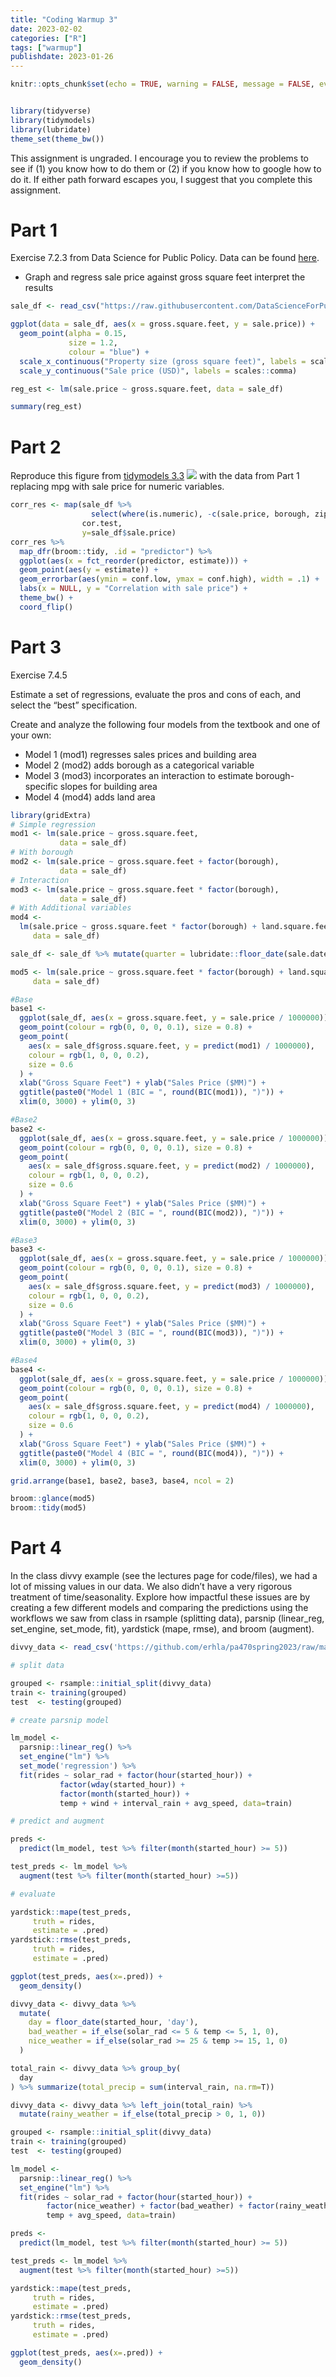 ```yaml
---
title: "Coding Warmup 3"
date: 2023-02-02
categories: ["R"]
tags: ["warmup"]
publishdate: 2023-01-26
---
```


```r
knitr::opts_chunk$set(echo = TRUE, warning = FALSE, message = FALSE, eval=TRUE)


library(tidyverse)
library(tidymodels)
library(lubridate)
theme_set(theme_bw())
```

This assignment is ungraded. I encourage you to review the problems to see if (1) you know how to do them or (2) if you know how to google how to do it. If either path forward escapes you, I suggest that you complete this assignment.

# Part 1

Exercise 7.2.3 from Data Science for Public Policy. Data can be found [here](https://raw.githubusercontent.com/DataScienceForPublicPolicy/diys/main/data/home_sales_nyc.csv).

-   Graph and regress sale price against gross square feet interpret the results

```r

sale_df <- read_csv("https://raw.githubusercontent.com/DataScienceForPublicPolicy/diys/main/data/home_sales_nyc.csv")

ggplot(data = sale_df, aes(x = gross.square.feet, y = sale.price)) +
  geom_point(alpha = 0.15,
             size = 1.2,
             colour = "blue") +
  scale_x_continuous("Property size (gross square feet)", labels = scales::comma) +
  scale_y_continuous("Sale price (USD)", labels = scales::comma) 

reg_est <- lm(sale.price ~ gross.square.feet, data = sale_df)

summary(reg_est)
```

# Part 2

Reproduce this figure from [tidymodels 3.3](https://www.tmwr.org/base-r.html#tidiness-modeling) ![](images/corr-plot-1.svg) with the data from Part 1 replacing mpg with sale price for numeric variables.

```r
corr_res <- map(sale_df %>% 
                  select(where(is.numeric), -c(sale.price, borough, zip.code)), 
                cor.test, 
                y=sale_df$sale.price)
corr_res %>% 
  map_dfr(broom::tidy, .id = "predictor") %>% 
  ggplot(aes(x = fct_reorder(predictor, estimate))) + 
  geom_point(aes(y = estimate)) + 
  geom_errorbar(aes(ymin = conf.low, ymax = conf.high), width = .1) +
  labs(x = NULL, y = "Correlation with sale price") +
  theme_bw() +
  coord_flip()
```

# Part 3

Exercise 7.4.5

Estimate a set of regressions, evaluate the pros and cons of each, and select the "best" specification.

Create and analyze the following four models from the textbook and one of your own:

-   Model 1 (mod1) regresses sales prices and building area
-   Model 2 (mod2) adds borough as a categorical variable
-   Model 3 (mod3) incorporates an interaction to estimate borough-specific slopes for building area
-   Model 4 (mod4) adds land area

```r
library(gridExtra)
# Simple regression
mod1 <- lm(sale.price ~ gross.square.feet,
           data = sale_df)
# With borough
mod2 <- lm(sale.price ~ gross.square.feet + factor(borough),
           data = sale_df)
# Interaction
mod3 <- lm(sale.price ~ gross.square.feet * factor(borough),
           data = sale_df)
# With Additional variables
mod4 <-
  lm(sale.price ~ gross.square.feet * factor(borough) + land.square.feet + age,
     data = sale_df)

sale_df <- sale_df %>% mutate(quarter = lubridate::floor_date(sale.date, 'quarter'))

mod5 <- lm(sale.price ~ gross.square.feet * factor(borough) + land.square.feet + age + factor(quarter),
     data = sale_df)

#Base
base1 <-
  ggplot(sale_df, aes(x = gross.square.feet, y = sale.price / 1000000)) +
  geom_point(colour = rgb(0, 0, 0, 0.1), size = 0.8) +
  geom_point(
    aes(x = sale_df$gross.square.feet, y = predict(mod1) / 1000000),
    colour = rgb(1, 0, 0, 0.2),
    size = 0.6
  ) +
  xlab("Gross Square Feet") + ylab("Sales Price ($MM)") +
  ggtitle(paste0("Model 1 (BIC = ", round(BIC(mod1)), ")")) +
  xlim(0, 3000) + ylim(0, 3)

#Base2
base2 <-
  ggplot(sale_df, aes(x = gross.square.feet, y = sale.price / 1000000)) +
  geom_point(colour = rgb(0, 0, 0, 0.1), size = 0.8) +
  geom_point(
    aes(x = sale_df$gross.square.feet, y = predict(mod2) / 1000000),
    colour = rgb(1, 0, 0, 0.2),
    size = 0.6
  ) +
  xlab("Gross Square Feet") + ylab("Sales Price ($MM)") +
  ggtitle(paste0("Model 2 (BIC = ", round(BIC(mod2)), ")")) +
  xlim(0, 3000) + ylim(0, 3)

#Base3
base3 <-
  ggplot(sale_df, aes(x = gross.square.feet, y = sale.price / 1000000)) +
  geom_point(colour = rgb(0, 0, 0, 0.1), size = 0.8) +
  geom_point(
    aes(x = sale_df$gross.square.feet, y = predict(mod3) / 1000000),
    colour = rgb(1, 0, 0, 0.2),
    size = 0.6
  ) +
  xlab("Gross Square Feet") + ylab("Sales Price ($MM)") +
  ggtitle(paste0("Model 3 (BIC = ", round(BIC(mod3)), ")")) +
  xlim(0, 3000) + ylim(0, 3)

#Base4
base4 <-
  ggplot(sale_df, aes(x = gross.square.feet, y = sale.price / 1000000)) +
  geom_point(colour = rgb(0, 0, 0, 0.1), size = 0.8) +
  geom_point(
    aes(x = sale_df$gross.square.feet, y = predict(mod4) / 1000000),
    colour = rgb(1, 0, 0, 0.2),
    size = 0.6
  ) +
  xlab("Gross Square Feet") + ylab("Sales Price ($MM)") +
  ggtitle(paste0("Model 4 (BIC = ", round(BIC(mod4)), ")")) +
  xlim(0, 3000) + ylim(0, 3)

grid.arrange(base1, base2, base3, base4, ncol = 2)

broom::glance(mod5)
broom::tidy(mod5)
```

# Part 4

In the class divvy example (see the lectures page for code/files), we had a lot of missing values in our data. We also didn't have a very rigorous treatment of time/seasonality. Explore how impactful these issues are by creating a few different models and comparing the predictions using the workflows we saw from class in rsample (splitting data), parsnip (linear_reg, set_engine, set_mode, fit), yardstick (mape, rmse), and broom (augment).

```r
divvy_data <- read_csv('https://github.com/erhla/pa470spring2023/raw/main/static/lectures/week_3_data.csv')

# split data

grouped <- rsample::initial_split(divvy_data)
train <- training(grouped)
test  <- testing(grouped)

# create parsnip model

lm_model <-
  parsnip::linear_reg() %>%
  set_engine("lm") %>%
  set_mode('regression') %>%
  fit(rides ~ solar_rad + factor(hour(started_hour)) + 
           factor(wday(started_hour)) +
           factor(month(started_hour)) +
           temp + wind + interval_rain + avg_speed, data=train)

# predict and augment

preds <- 
  predict(lm_model, test %>% filter(month(started_hour) >= 5)) 

test_preds <- lm_model %>% 
  augment(test %>% filter(month(started_hour) >=5))

# evaluate

yardstick::mape(test_preds, 
     truth = rides,
     estimate = .pred)
yardstick::rmse(test_preds, 
     truth = rides,
     estimate = .pred)

ggplot(test_preds, aes(x=.pred)) +
  geom_density()
```

```r
divvy_data <- divvy_data %>%
  mutate(
    day = floor_date(started_hour, 'day'),
    bad_weather = if_else(solar_rad <= 5 & temp <= 5, 1, 0),
    nice_weather = if_else(solar_rad >= 25 & temp >= 15, 1, 0)
  )

total_rain <- divvy_data %>% group_by(
  day
) %>% summarize(total_precip = sum(interval_rain, na.rm=T))

divvy_data <- divvy_data %>% left_join(total_rain) %>%
  mutate(rainy_weather = if_else(total_precip > 0, 1, 0))

grouped <- rsample::initial_split(divvy_data)
train <- training(grouped)
test  <- testing(grouped)

lm_model <-
  parsnip::linear_reg() %>%
  set_engine("lm") %>%
  fit(rides ~ solar_rad + factor(hour(started_hour)) + 
        factor(nice_weather) + factor(bad_weather) + factor(rainy_weather) +
        temp + avg_speed, data=train)

preds <- 
  predict(lm_model, test %>% filter(month(started_hour) >= 5)) 

test_preds <- lm_model %>% 
  augment(test %>% filter(month(started_hour) >=5))

yardstick::mape(test_preds, 
     truth = rides,
     estimate = .pred)
yardstick::rmse(test_preds, 
     truth = rides,
     estimate = .pred)

ggplot(test_preds, aes(x=.pred)) +
  geom_density()

```
